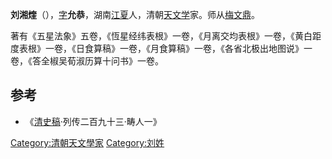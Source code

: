'''刘湘煃'''（{{bd|？||？||catIdx=L刘}}），[[表字|字]]'''允恭'''，湖南[[江夏|江夏]]人，清朝[[天文学|天文学]]家。师从[[梅文鼎|梅文鼎]]。

著有《五星法象》五卷，《恆星经纬表根》一卷，《月离交均表根》一卷，《黄白距度表根》一卷，《日食算稿》一卷，《月食算稿》一卷，《各省北极出地图说》一卷，《答全椒吴荀淑历算十问书》一卷。

==参考==
*《[[清史稿|清史稿]]·列传二百九十三·畴人一》

{{Authority control}}
{{DEFAULTSORT:L}}
[[Category:清朝天文學家|Category:清朝天文學家]]
[[Category:刘姓|Category:刘姓]]